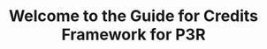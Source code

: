 ---
title: Welcome to the Guide for Credits Framework for P3R
description: This site has been hosted using Starlight.
template: splash
hero:
  tagline: Go to the home page to get started!
  image:
    file: ../../assets/houston.webp
  actions:
    - text: Home Page
      link: ../../content/docs/guides/command/
      icon: right-arrow
---